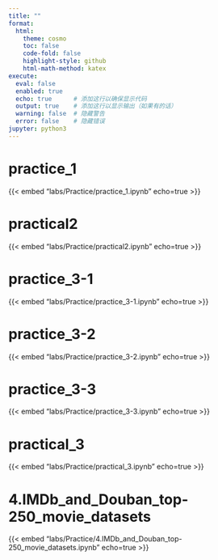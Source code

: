 ```yaml
---
title: ""
format:
  html:
    theme: cosmo
    toc: false
    code-fold: false
    highlight-style: github
    html-math-method: katex
execute:
  eval: false
  enabled: true
  echo: true      # 添加这行以确保显示代码
  output: true    # 添加这行以显示输出（如果有的话）
  warning: false  # 隐藏警告
  error: false    # 隐藏错误
jupyter: python3
---
```



# practice_1
{{< embed "labs/Practice/practice_1.ipynb" echo=true >}}

# practical2
{{< embed "labs/Practice/practical2.ipynb" echo=true >}}

# practice_3-1
{{< embed "labs/Practice/practice_3-1.ipynb" echo=true >}}

# practice_3-2
{{< embed "labs/Practice/practice_3-2.ipynb" echo=true >}}

# practice_3-3
{{< embed "labs/Practice/practice_3-3.ipynb" echo=true >}}

# practical_3
{{< embed "labs/Practice/practical_3.ipynb" echo=true >}}

# 4.IMDb_and_Douban_top-250_movie_datasets
{{< embed "labs/Practice/4.IMDb_and_Douban_top-250_movie_datasets.ipynb" echo=true >}}



